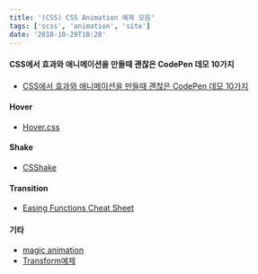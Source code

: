 ```yaml
---
title: '(CSS) CSS Animation 예제 모음'
tags: ['scss', 'animation', 'site']
date: '2018-10-29T10:28'
---
```


<!--truncate-->

#### CSS에서 효과와 애니메이션을 만들때 괜찮은 CodePen 데모 10가지

- [CSS에서 효과와 애니메이션을 만들때 괜찮은 CodePen 데모 10가지](http://rwdb.kr/css_codepen_10/)

#### Hover

- [Hover.css](http://ianlunn.github.io/Hover/)

#### Shake

- [CSShake](http://elrumordelaluz.github.io/csshake/#1)

#### Transition

- [Easing Functions Cheat Sheet](https://easings.net/)

#### 기타

- [magic animation](https://github.com/miniMAC/magic)
- [Transform예제](https://codepen.io/gloriaJun/pen/xyMrXW)
